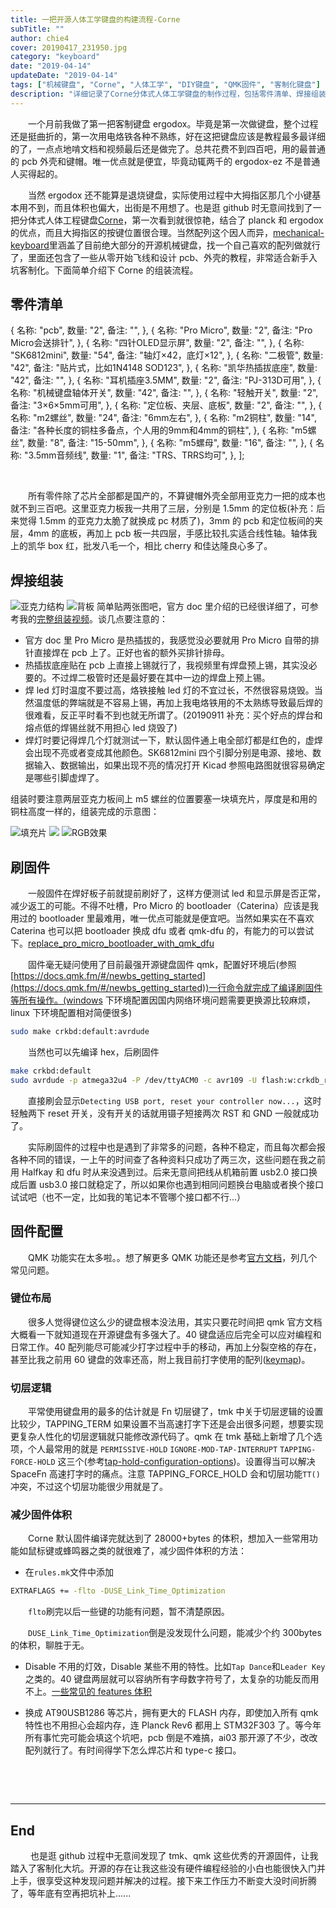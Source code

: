 ```yaml
---
title: 一把开源人体工学键盘的构建流程-Corne
subTitle: ""
author: chie4
cover: 20190417_231950.jpg
category: "keyboard"
date: "2019-04-14"
updateDate: "2019-04-14"
tags: ["机械键盘", "Corne", "人体工学", "DIY键盘", "QMK固件", "客制化键盘"]
description: "详细记录了Corne分体式人体工学键盘的制作过程，包括零件清单、焊接组装步骤以及QMK固件的配置和使用方法。"
---
```


&emsp;&emsp;一个月前我做了第一把客制键盘 ergodox。毕竟是第一次做键盘，整个过程还是挺曲折的，第一次用电烙铁各种不熟练，好在这把键盘应该是教程最多最详细的了，一点点地啃文档和视频最后还是做完了。总共花费不到四百吧，用的最普通的 pcb 外壳和键帽。唯一优点就是便宜，毕竟动辄两千的 ergodox-ez 不是普通人买得起的。

&emsp;&emsp;当然 ergodox 还不能算是退烧键盘，实际使用过程中大拇指区那几个小键基本用不到，而且体积也偏大，出街是不用想了。也是逛 github 时无意间找到了一把分体式人体工程键盘[Corne](https://github.com/foostan/crkbd)，第一次看到就很惊艳，结合了 planck 和 ergodox 的优点，而且大拇指区的按键位置很合理。当然配列这个因人而异，[mechanical-keyboard](https://github.com/help-14/mechanical-keyboard)里涵盖了目前绝大部分的开源机械键盘，找一个自己喜欢的配列做就行了，里面还包含了一些从零开始飞线和设计 pcb、外壳的教程，非常适合新手入坑客制化。下面简单介绍下 Corne 的组装流程。

## 零件清单

  {
    名称: "pcb",
    数量: "2",
    备注: "",
  },
  {
    名称: "Pro Micro",
    数量: "2",
    备注: "Pro Micro会送排针",
  },
  {
    名称: "四针OLED显示屏",
    数量: "2",
    备注: "",
  },
  {
    名称: "SK6812mini",
    数量: "54",
    备注: "轴灯×42，底灯×12",
  },
  {
    名称: "二极管",
    数量: "42",
    备注: "贴片式，比如1N4148 SOD123",
  },
  {
    名称: "凯华热插拔底座",
    数量: "42",
    备注: "",
  },
  {
    名称: "耳机插座3.5MM",
    数量: "2",
    备注: "PJ-313D可用",
  },
  {
    名称: "机械键盘轴体开关",
    数量: "42",
    备注: "",
  },
  {
    名称: "轻触开关",
    数量: "2",
    备注: "3×6×5mm可用",
  },
  {
    名称: "定位板、夹层、底板",
    数量: "2",
    备注: "",
  },
  {
    名称: "m2螺丝",
    数量: "24",
    备注: "6mm左右",
  },
  {
    名称: "m2铜柱",
    数量: "14",
    备注: "各种长度的铜柱多备点，个人用的9mm和4mm的铜柱",
  },
  {
    名称: "m5螺丝",
    数量: "8",
    备注: "15-50mm",
  },
  {
    名称: "m5螺母",
    数量: "16",
    备注: "",
  },
  {
    名称: "3.5mm音频线",
    数量: "1",
    备注: "TRS、TRRS均可",
  },
];

<CustomTable data={partsData} />

&emsp;

<div></div>

&emsp;&emsp;所有零件除了芯片全部都是国产的，不算键帽外壳全部用亚克力一把的成本也就不到三百吧。这里亚克力板我一共用了三层，分别是 1.5mm 的定位板(补充：后来觉得 1.5mm 的亚克力太脆了就换成 pc 材质了)，3mm 的 pcb 和定位板间的夹层，4mm 的底板，再加上 pcb 板一共四层，手感比较扎实适合线性轴。轴体我上的凯华 box 红，批发八毛一个，相比 cherry 和佳达隆良心多了。

## 焊接组装

![亚克力结构](./20190418_172824.jpg)
![背板](./20190418_172946.jpg)
简单贴两张图吧，官方 doc 里介绍的已经很详细了，可参考我的[完整组装视频](www.chie4.com)。谈几点要注意的：

- 官方 doc 里 Pro Micro 是热插拔的，我感觉没必要就用 Pro Micro 自带的排针直接焊在 pcb 上了。正好也省的额外买排针排母。
- 热插拔底座贴在 pcb 上直接上锡就行了，我视频里有焊盘预上锡，其实没必要的。不过焊二极管时还是最好要在其中一边的焊盘上预上锡。
- 焊 led 灯时温度不要过高，烙铁接触 led 灯的不宜过长，不然很容易烧毁。当然温度低的弊端就是不容易上锡，再加上我电烙铁用的不太熟练导致最后焊的很难看，反正平时看不到也就无所谓了。(20190911 补充：买个好点的焊台和熔点低的焊锡丝就不用担心 led 烧毁了)
- 焊灯时要记得焊几个灯就测试一下，默认固件通上电全部灯都是红色的，虚焊会出现不亮或者变成其他颜色。SK6812mini 四个引脚分别是电源、接地、数据输入、数据输出，如果出现不亮的情况打开 Kicad 参照电路图就很容易确定是哪些引脚虚焊了。

组装时要注意两层亚克力板间上 m5 螺丝的位置要塞一块填充片，厚度是和用的铜柱高度一样的，组装完成的示意图：

![填充片](./20190418_172024.jpg)
![](./20190417_233043.jpg)
![RGB效果](./20190417_231950.jpg)

## 刷固件

&emsp;&emsp;一般固件在焊好板子前就提前刷好了，这样方便测试 led 和显示屏是否正常，减少返工的可能。不得不吐槽，Pro Micro 的 bootloader（Caterina）应该是我用过的 bootloader 里最难用，唯一优点可能就是便宜吧。当然如果实在不喜欢 Caterina 也可以把 bootloader 换成 dfu 或者 qmk-dfu 的，有能力的可以尝试下。[replace_pro_micro_bootloader_with_qmk_dfu](https://www.reddit.com/r/olkb/comments/8sxgzb/replace_pro_micro_bootloader_with_qmk_dfu/)

&emsp;&emsp;固件毫无疑问使用了目前最强开源键盘固件 qmk，配置好环境后(参照[https://docs.qmk.fm/#/newbs_getting_started](https://docs.qmk.fm/#/newbs_getting_started))一行命令就完成了编译刷固件等所有操作。(windows 下环境配置因国内网络环境问题需要更换源比较麻烦，linux 下环境配置相对简便很多)

```bash
sudo make crkbd:default:avrdude
```

&emsp;&emsp;当然也可以先编译 hex，后刷固件

```bash
make crkbd:default
sudo avrdude -p atmega32u4 -P /dev/ttyACM0 -c avr109 -U flash:w:crkdb_rev1_default.hex
```

&emsp;&emsp;直接刷会显示`Detecting USB port, reset your controller now...`，这时轻触两下 reset 开关，没有开关的话就用镊子短接两次 RST 和 GND 一般就成功了。

&emsp;&emsp;实际刷固件的过程中也是遇到了非常多的问题，各种不稳定，而且每次都会报各种不同的错误，一上午的时间查了各种资料只成功了两三次，这些问题在我之前用 Halfkay 和 dfu 时从来没遇到过。后来无意间把线从机箱前置 usb2.0 接口换成后置 usb3.0 接口就稳定了，所以如果你也遇到相同问题换台电脑或者换个接口试试吧（也不一定，比如我的笔记本不管哪个接口都不行...）

## 固件配置

&emsp;&emsp;QMK 功能实在太多啦。。想了解更多 QMK 功能还是参考[官方文档](https://docs.qmk.fm/#/)，列几个常见问题。

### 键位布局

&emsp;&emsp;很多人觉得键位这么少的键盘根本没法用，其实只要花时间把 qmk 官方文档大概看一下就知道现在开源键盘有多强大了。40 键盘适应后完全可以应对编程和日常工作。40 配列能尽可能减少打字过程中手的移动，再加上分裂空格的存在，甚至比我之前用 60 键盘的效率还高，附上我目前打字使用的配列([keymap](https://github.com/chie4hao/qmk_firmware/blob/master/keyboards/crkbd/keymaps/chie4/keymap.c))。

### 切层逻辑

&emsp;&emsp;平常使用键盘用的最多的估计就是 Fn 切层键了，tmk 中关于切层逻辑的设置比较少，TAPPING_TERM 如果设置不当高速打字下还是会出很多问题，想要实现更复杂人性化的切层逻辑就只能修改源代码了。qmk 在 tmk 基础上新增了几个选项，个人最常用的就是 `PERMISSIVE-HOLD` `IGNORE-MOD-TAP-INTERRUPT` `TAPPING-FORCE-HOLD` 这三个(参考[tap-hold-configuration-options](https://docs.qmk.fm/#/feature_advanced_keycodes?id=tap-hold-configuration-options))。设置得当可以解决 SpaceFn 高速打字时的痛点。注意 TAPPING_FORCE_HOLD 会和切层功能`TT()`冲突，不过这个切层功能很少用就是了。

### 减少固件体积

&emsp;&emsp;Corne 默认固件编译完就达到了 28000+bytes 的体积，想加入一些常用功能如鼠标键或蜂鸣器之类的就很难了，减少固件体积的方法：

- 在`rules.mk`文件中添加

```bash
EXTRAFLAGS += -flto -DUSE_Link_Time_Optimization
```

&emsp;&emsp;`flto`刷完以后一些键的功能有问题，暂不清楚原因。

&emsp;&emsp;`DUSE_Link_Time_Optimization`倒是没发现什么问题，能减少个约 300bytes 的体积，聊胜于无。

- Disable 不用的灯效，Disable 某些不用的特性。比如`Tap Dance`和`Leader Key`之类的。40 键盘两层就可以容纳所有字母数字符号了，太复杂的功能反而用不上。[一些常见的 features 体积](https://thomasbaart.nl/2018/12/01/reducing-firmware-size-in-qmk/)

- 换成 AT90USB1286 等芯片，拥有更大的 FLASH 内存，即使加入所有 qmk 特性也不用担心会超内存，连 Planck Rev6 都用上 STM32F303 了。等今年所有事忙完可能会填这个坑吧，pcb 倒是不难搞，ai03 那开源了不少，改改配列就行了。有时间得学下怎么焊芯片和 type-c 接口。

&emsp;

<div></div>
&emsp;

---

## End

&emsp;&emsp;
也是逛 github 过程中无意间发现了 tmk、qmk 这些优秀的开源固件，让我踏入了客制化大坑。开源的存在让我这些没有硬件编程经验的小白也能很快入门并上手，很享受这种发现问题并解决的过程。接下来工作压力不断变大没时间折腾了，等年底有空再把坑补上......

&emsp;&emsp;

